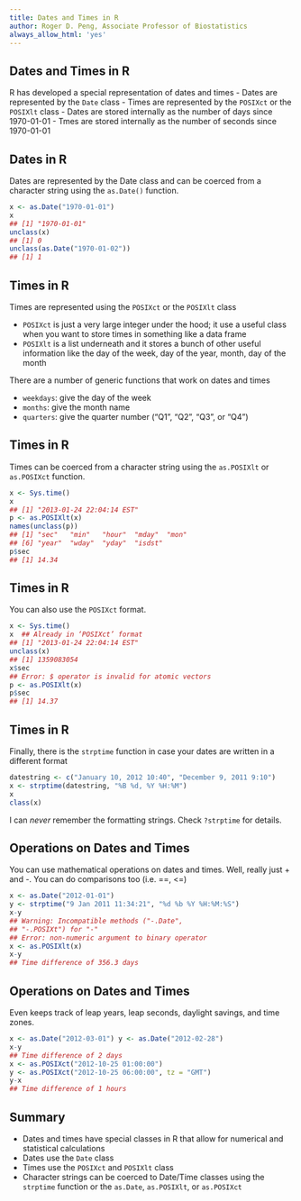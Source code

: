 ```yaml
---
title: Dates and Times in R
author: Roger D. Peng, Associate Professor of Biostatistics
always_allow_html: 'yes'
---
```


## Dates and Times in R

R has developed a special representation of dates and times
- Dates are represented by the `Date` class
- Times are represented by the `POSIXct` or the `POSIXlt` class
- Dates are stored internally as the number of days since 1970-01-01
- Tmes are stored internally as the number of seconds since 1970-01-01


## Dates in R

Dates are represented by the Date class and can be coerced from a character string using the `as.Date()` function.

```r
x <- as.Date("1970-01-01")
x
## [1] "1970-01-01"
unclass(x)
## [1] 0
unclass(as.Date("1970-01-02"))
## [1] 1
```


## Times in R

Times are represented using the `POSIXct` or the `POSIXlt` class

- `POSIXct` is just a very large integer under the hood; it use a useful class when you want to store times in something like a data frame
- `POSIXlt` is a list underneath and it stores a bunch of other useful information like the day of the week, day of the year, month, day of the month

There are a number of generic functions that work on dates and times

- `weekdays`: give the day of the week
- `months`: give the month name
- `quarters`: give the quarter number (“Q1”, “Q2”, “Q3”, or “Q4”)


## Times in R
Times can be coerced from a character string using the `as.POSIXlt` or `as.POSIXct` function.

```r
x <- Sys.time()
x
## [1] "2013-01-24 22:04:14 EST"
p <- as.POSIXlt(x)
names(unclass(p))
## [1] "sec"   "min"   "hour"  "mday"  "mon"
## [6] "year"  "wday"  "yday"  "isdst"
p$sec
## [1] 14.34
```


## Times in R
You can also use the `POSIXct` format.

```r
x <- Sys.time()
x  ## Already in ‘POSIXct’ format
## [1] "2013-01-24 22:04:14 EST"
unclass(x)
## [1] 1359083054
x$sec
## Error: $ operator is invalid for atomic vectors
p <- as.POSIXlt(x)
p$sec
## [1] 14.37
```


## Times in R

Finally, there is the `strptime` function in case your dates are
written in a different format

```r
datestring <- c("January 10, 2012 10:40", "December 9, 2011 9:10")
x <- strptime(datestring, "%B %d, %Y %H:%M")
x
class(x)
```
I can _never_ remember the formatting strings. Check `?strptime` for details.


## Operations on Dates and Times
You can use mathematical operations on dates and times. Well, really just + and -. You can do comparisons too (i.e. ==, <=)

```r
x <- as.Date("2012-01-01")
y <- strptime("9 Jan 2011 11:34:21", "%d %b %Y %H:%M:%S") 
x-y
## Warning: Incompatible methods ("-.Date",
## "-.POSIXt") for "-"
## Error: non-numeric argument to binary operator
x <- as.POSIXlt(x) 
x-y
## Time difference of 356.3 days
```


## Operations on Dates and Times
Even keeps track of leap years, leap seconds, daylight savings, and time zones.

```r
x <- as.Date("2012-03-01") y <- as.Date("2012-02-28") 
x-y
## Time difference of 2 days
x <- as.POSIXct("2012-10-25 01:00:00")
y <- as.POSIXct("2012-10-25 06:00:00", tz = "GMT") 
y-x
## Time difference of 1 hours
```


## Summary

- Dates and times have special classes in R that allow for numerical and statistical calculations
- Dates use the `Date` class
- Times use the `POSIXct` and `POSIXlt` class
- Character strings can be coerced to Date/Time classes using the `strptime` function or the `as.Date`, `as.POSIXlt`, or `as.POSIXct`
